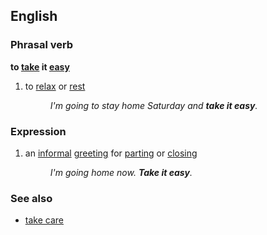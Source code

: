==English==

===Phrasal verb===
'''to [[take]] it [[easy]]'''
#to [[relax]] or [[rest]]
#:''I'm going to stay home Saturday and '''take it easy'''.''

===Expression===
#an [[informal]] [[greeting]] for [[part]]ing or [[closing]]
#:''I'm going home now.  '''Take it easy'''.''

===See also===
*[[take care]]